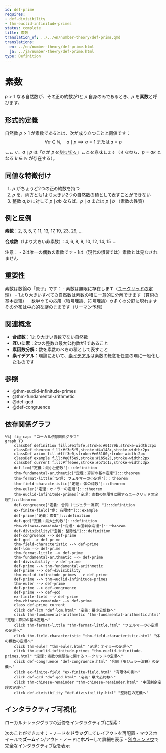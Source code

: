 ```yaml
---
id: def-prime
requires:
- def-divisibility
- thm-euclid-infinitude-primes
status: complete
title: 素数
translation_of: ../../en/number-theory/def-prime.qmd
translations:
  en: ../en/number-theory/def-prime.html
  ja: ../ja/number-theory/def-prime.html
type: Definition
---
```


# 素数 {#def-prime}

$p > 1$ なる自然数が、その正の約数が1と $p$ 自身のみであるとき、$p$ を**素数**と呼びます。

## 形式的定義

自然数 $p > 1$ が素数であるとは、次が成り立つことと同値です：
$$\forall a \in \mathbb{N}, \quad a \mid p \implies a = 1 \text{ または } a = p$$

ここで、$a \mid p$ は「$a$ が $p$ を[割り切る](def-divisibility.qmd)」ことを意味します（すなわち、$p = ak$ となる $k \in \mathbb{N}$ が存在する）。

## 同値な特徴付け

1. $p$ がちょうど2つの正の約数を持つ
2. $p$ を、両方とも1より大きい2つの自然数の積として表すことができない
3. 整数 $a, b$ に対して $p \mid ab$ ならば、$p \mid a$ または $p \mid b$ （素数の性質）

## 例と反例

**素数**：2, 3, 5, 7, 11, 13, 17, 19, 23, 29, ...

**合成数**（1より大きい非素数）：4, 6, 8, 9, 10, 12, 14, 15, ...

注意：
- 2は唯一の偶数の素数です
- 1は（現代の慣習では）素数とは見なされません

## 重要性

素数は数論の「原子」です：
- 素数は無限に存在します（[ユークリッドの定理](thm-euclid-infinitude-primes.qmd)）
- 1より大きいすべての自然数は素数の積に一意的に分解できます（算術の基本定理）
- 数学やその応用（暗号理論、符号理論）の多くの分野に現れます
- その分布は中心的な謎のままです（リーマン予想）

## 関連概念

- **合成数**：1より大きい素数でない自然数
- **互いに素**：2つの整数の最大公約数が1であること
- **素因数分解**：数を素数のべきの積として表すこと
- **素イデアル**：環論において、[素イデアル](../algebra/def-prime-ideal.qmd)は素数の概念を任意の環に一般化したものです

## 参照

- @thm-euclid-infinitude-primes
- @thm-fundamental-arithmetic
- @def-gcd
- @def-congruence

## 依存関係グラフ

```mermaid
%%| fig-cap: "ローカル依存関係グラフ"
graph TD
    classDef definition fill:#e1f5fe,stroke:#01579b,stroke-width:2px
    classDef theorem fill:#f3e5f5,stroke:#4a148c,stroke-width:2px
    classDef axiom fill:#fff3e0,stroke:#e65100,stroke-width:2px
    classDef example fill:#e8f5e9,stroke:#1b5e20,stroke-width:2px
    classDef current fill:#ffebee,stroke:#b71c1c,stroke-width:3px
    def-lcm["定義：最小公倍数"]:::definition
    thm-fundamental-arithmetic["定理：算術の基本定理"]:::theorem
    thm-fermat-little["定理: フェルマーの小定理"]:::theorem
    thm-field-characteristic["定理: 体の標数"]:::theorem
    thm-euler["定理：オイラーの定理"]:::theorem
    thm-euclid-infinitude-primes["定理：素数の無限性に関するユークリッドの定理"]:::theorem
    def-congruence["定義: 合同（モジュラー演算）"]:::definition
    ex-finite-field["例: 有限体"]:::example
    def-prime["定義：素数"]:::definition
    def-gcd["定義：最大公約数"]:::definition
    thm-chinese-remainder["定理: 中国剰余定理"]:::theorem
    def-divisibility["定義: 整除性"]:::definition
    def-congruence --> def-prime
    def-gcd --> def-prime
    thm-field-characteristic --> def-prime
    def-lcm --> def-prime
    thm-fermat-little --> def-prime
    thm-fundamental-arithmetic --> def-prime
    def-divisibility --> def-prime
    def-prime --> thm-fundamental-arithmetic
    def-prime --> def-divisibility
    thm-euclid-infinitude-primes --> def-prime
    def-prime --> thm-euclid-infinitude-primes
    thm-euler --> def-prime
    def-prime --> def-congruence
    def-prime --> def-gcd
    ex-finite-field --> def-prime
    thm-chinese-remainder --> def-prime
    class def-prime current
    click def-lcm "def-lcm.html" "定義：最小公倍数へ"
    click thm-fundamental-arithmetic "thm-fundamental-arithmetic.html" "定理：算術の基本定理へ"
    click thm-fermat-little "thm-fermat-little.html" "フェルマーの小定理の定理へ"
    click thm-field-characteristic "thm-field-characteristic.html" "体の標数の定理へ"
    click thm-euler "thm-euler.html" "定理：オイラーの定理へ"
    click thm-euclid-infinitude-primes "thm-euclid-infinitude-primes.html" "定理：素数の無限性に関するユークリッドの定理へ"
    click def-congruence "def-congruence.html" "合同（モジュラー演算）の定義へ"
    click ex-finite-field "ex-finite-field.html" "有限体の例へ"
    click def-gcd "def-gcd.html" "定義：最大公約数へ"
    click thm-chinese-remainder "thm-chinese-remainder.html" "中国剰余定理の定理へ"
    click def-divisibility "def-divisibility.html" "整除性の定義へ"
```

## インタラクティブ可視化

ローカルナレッジグラフの近傍をインタラクティブに探索：

::: {.graph-viz data-id="def-prime" data-width="700" data-height="500"}
:::

次のことができます：
- ノードを**ドラッグ**してレイアウトを再配置
- マウスホイールで**ズーム**イン/アウト
- ノードに**ホバー**して詳細を表示
- [別ウィンドウ](../../output/interactive/ja/def-prime.html){target="_blank"}で完全なインタラクティブ版を表示
